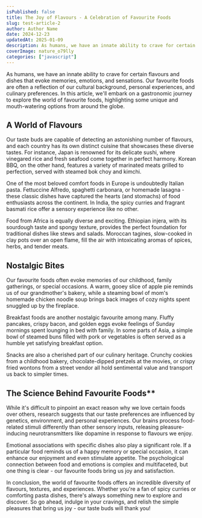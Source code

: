 ```yaml
---
isPublished: false
title: The Joy of Flavours - A Celebration of Favourite Foods
slug: test-article-2
author: Author Name
date: 2024-12-23
updatedAt: 2025-01-09
description: As humans, we have an innate ability to crave for certain flavours and dishes that evoke memories, emotions, and sensations. Our favourite foods are often a reflection of our cultural background, personal experiences, and culinary preferences. In this article, we'll embark on a gastronomic journey to explore the world of favourite foods, highlighting some unique and mouth-watering options from around the globe.
coverImage: nature_o79lly
categories: ["javascript"]
---
```


As humans, we have an innate ability to crave for certain flavours and dishes that evoke memories, emotions, and sensations. Our favourite foods are often a reflection of our cultural background, personal experiences, and culinary preferences. In this article, we'll embark on a gastronomic journey to explore the world of favourite foods, highlighting some unique and mouth-watering options from around the globe.

<SuspendedArticleImage src="nature_o79lly" alt="nature in its finest" />

## A World of Flavours

Our taste buds are capable of detecting an astonishing number of flavours, and each country has its own distinct cuisine that showcases these diverse tastes. For instance, Japan is renowned for its delicate sushi, where vinegared rice and fresh seafood come together in perfect harmony. Korean BBQ, on the other hand, features a variety of marinated meats grilled to perfection, served with steamed bok choy and kimchi.

One of the most beloved comfort foods in Europe is undoubtedly Italian pasta. Fettuccine Alfredo, spaghetti carbonara, or homemade lasagna - these classic dishes have captured the hearts (and stomachs) of food enthusiasts across the continent. In India, the spicy curries and fragrant basmati rice offer a sensory experience like no other.

Food from Africa is equally diverse and exciting. Ethiopian injera, with its sourdough taste and spongy texture, provides the perfect foundation for traditional dishes like stews and salads. Moroccan tagines, slow-cooked in clay pots over an open flame, fill the air with intoxicating aromas of spices, herbs, and tender meats.

## Nostalgic Bites

Our favourite foods often evoke memories of our childhood, family gatherings, or special occasions. A warm, gooey slice of apple pie reminds us of our grandmother's bakery, while a steaming bowl of mom's homemade chicken noodle soup brings back images of cozy nights spent snuggled up by the fireplace.

Breakfast foods are another nostalgic favourite among many. Fluffy pancakes, crispy bacon, and golden eggs evoke feelings of Sunday mornings spent lounging in bed with family. In some parts of Asia, a simple bowl of steamed buns filled with pork or vegetables is often served as a humble yet satisfying breakfast option.

Snacks are also a cherished part of our culinary heritage. Crunchy cookies from a childhood bakery, chocolate-dipped pretzels at the movies, or crispy fried wontons from a street vendor all hold sentimental value and transport us back to simpler times.

## The Science Behind Favourite Foods\*\*

While it's difficult to pinpoint an exact reason why we love certain foods over others, research suggests that our taste preferences are influenced by genetics, environment, and personal experiences. Our brains process food-related stimuli differently than other sensory inputs, releasing pleasure-inducing neurotransmitters like dopamine in response to flavours we enjoy.

Emotional associations with specific dishes also play a significant role. If a particular food reminds us of a happy memory or special occasion, it can enhance our enjoyment and even stimulate appetite. The psychological connection between food and emotions is complex and multifaceted, but one thing is clear - our favourite foods bring us joy and satisfaction.

In conclusion, the world of favourite foods offers an incredible diversity of flavours, textures, and experiences. Whether you're a fan of spicy curries or comforting pasta dishes, there's always something new to explore and discover. So go ahead, indulge in your cravings, and relish the simple pleasures that bring us joy - our taste buds will thank you!
